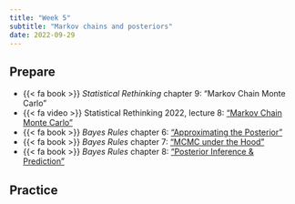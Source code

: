 ```yaml
---
title: "Week 5"
subtitle: "Markov chains and posteriors"
date: 2022-09-29
---
```


## Prepare

- {{< fa book >}} *Statistical Rethinking* chapter 9: "Markov Chain Monte Carlo"
- {{< fa video >}} Statistical Rethinking 2022, lecture 8: ["Markov Chain Monte Carlo"](https://youtu.be/Qqz5AJjyugM)
- {{< fa book >}} *Bayes Rules* chapter 6: ["Approximating the Posterior"](https://www.bayesrulesbook.com/chapter-6.html)
- {{< fa book >}} *Bayes Rules* chapter 7: ["MCMC under the Hood"](https://www.bayesrulesbook.com/chapter-7.html)
- {{< fa book >}} *Bayes Rules* chapter 8: ["Posterior Inference & Prediction"](https://www.bayesrulesbook.com/chapter-8.html)


## Practice

